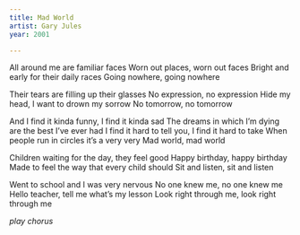 ```yaml
---
title: Mad World
artist: Gary Jules
year: 2001

---
```


All around me are familiar faces
Worn out places, worn out faces
Bright and early for their daily races
Going nowhere, going nowhere

Their tears are filling up their glasses
No expression, no expression
Hide my head, I want to drown my sorrow
No tomorrow, no tomorrow

:::{.chorus}
And I find it kinda funny, I find it kinda sad
The dreams in which I'm dying are the best I've ever had
I find it hard to tell you, I find it hard to take
When people run in circles it's a very very
Mad world, mad world
:::

Children waiting for the day, they feel good
Happy birthday, happy birthday
Made to feel the way that every child should
Sit and listen, sit and listen

Went to school and I was very nervous
No one knew me, no one knew me
Hello teacher, tell me what's my lesson
Look right through me, look right through me

*play chorus*

